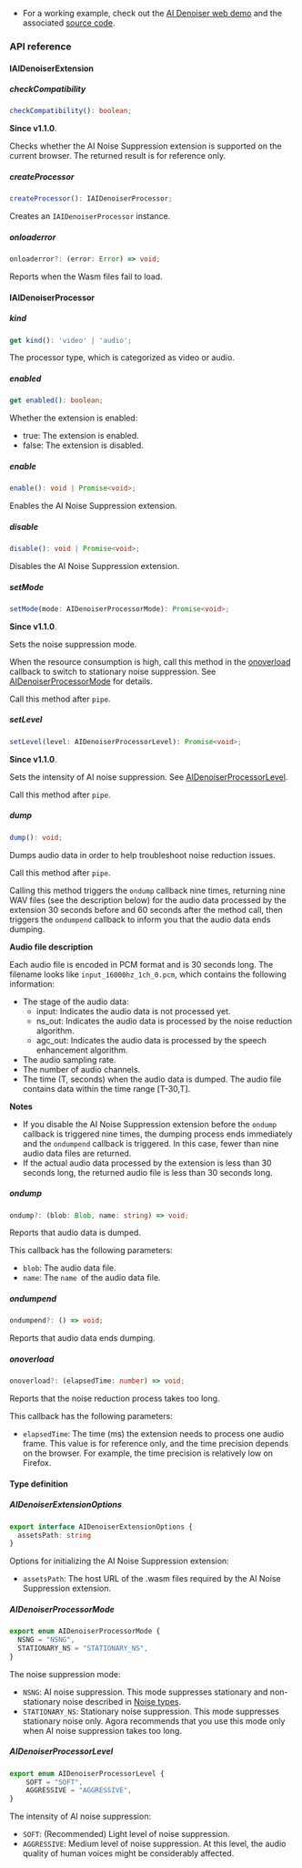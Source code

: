 <PlatformWrapper platform="web">

- For a working example, check out the [AI Denoiser web demo](https://webdemo.agora.io/aiDenoiser/index.html) and the associated [source code](https://github.com/AgoraIO/API-Examples-Web/tree/main/Demo/aiDenoiser).

### API reference

#### IAIDenoiserExtension

##### checkCompatibility

```typescript
checkCompatibility(): boolean;
```
**Since v1.1.0**.

Checks whether the AI Noise Suppression extension is supported on the current browser. The returned result is for reference only.

##### createProcessor

```typescript
createProcessor(): IAIDenoiserProcessor;
```

Creates an `IAIDenoiserProcessor` instance.

##### onloaderror

```typescript
onloaderror?: (error: Error) => void;
```

Reports when the Wasm files fail to load.

#### IAIDenoiserProcessor
##### kind

```typescript
get kind(): 'video' | 'audio';
```

The processor type, which is categorized as video or audio.

##### enabled

```typescript
get enabled(): boolean;
```

Whether the extension is enabled:
- true: The extension is enabled.
- false: The extension is disabled.

##### enable

```typescript
enable(): void | Promise<void>;
```

Enables the AI Noise Suppression extension.

##### disable

```typescript
disable(): void | Promise<void>;
```

Disables the AI Noise Suppression extension.

##### setMode

```typescript
setMode(mode: AIDenoiserProcessorMode): Promise<void>;
```

**Since v1.1.0**.

Sets the noise suppression mode.
	
When the resource consumption is high, call this method in the [onoverload](#onoverload) callback to switch to stationary noise suppression. See [AIDenoiserProcessorMode](#aidenoiserprocessormode) for details.

Call this method after <Link to="{{GLOBAL.API_REF_WEB_ROOT}}/interfaces/imicrophoneaudiotrack.html#pipe">`pipe`</Link>.

##### setLevel

```typescript
setLevel(level: AIDenoiserProcessorLevel): Promise<void>;
```
**Since v1.1.0**.

Sets the intensity of AI noise suppression. See [AIDenoiserProcessorLevel](#aidenoiserprocessorlevel).

Call this method after <Link to="{{GLOBAL.API_REF_WEB_ROOT}}/interfaces/imicrophoneaudiotrack.html#pipe">`pipe`</Link>.

##### dump

```typescript
dump(): void;
```

Dumps audio data in order to help troubleshoot noise reduction issues.

Call this method after <Link to="{{GLOBAL.API_REF_WEB_ROOT}}/interfaces/imicrophoneaudiotrack.html#pipe">`pipe`</Link>.

Calling this method triggers the `ondump` callback nine times, returning nine WAV files (see the description below) for the audio data processed by the extension 30 seconds before and 60 seconds after the method call, then triggers the `ondumpend` callback to inform you that the audio data ends dumping.

**Audio file description**

Each audio file is encoded in PCM format and is 30 seconds long. The filename looks like `input_16000hz_1ch_0.pcm`, which contains the following information:

- The stage of the audio data:
   - input: Indicates the audio data is not processed yet.
   - ns_out: Indicates the audio data is processed by the noise reduction algorithm.
   - agc_out: Indicates the audio data is processed by the speech enhancement algorithm.
- The audio sampling rate.
- The number of audio channels.
- The time (T, seconds) when the audio data is dumped. The audio file contains data within the time range [T-30,T].


**Notes**

- If you disable the AI Noise Suppression extension before the `ondump` callback is triggered nine times, the dumping process ends immediately and the `ondumpend` callback is triggered. In this case, fewer than nine audio data files are returned.
- If the actual audio data processed by the extension is less than 30 seconds long, the returned audio file is less than 30 seconds long.

##### ondump

```typescript
ondump?: (blob: Blob, name: string) => void;
```

Reports that audio data is dumped.

This callback has the following parameters:

- `blob`: The audio data file.
- `name`: The `name `of the audio data file.

##### ondumpend

```typescript
ondumpend?: () => void;
```

Reports that audio data ends dumping.

##### onoverload

```typescript
onoverload?: (elapsedTime: number) => void;
```

Reports that the noise reduction process takes too long.

This callback has the following parameters:
- `elapsedTime`: The time (ms) the extension needs to process one audio frame. This value is for reference only, and the time precision depends on the browser. For example, the time precision is relatively low on Firefox.

#### Type definition

##### AIDenoiserExtensionOptions

```typescript
export interface AIDenoiserExtensionOptions {
  assetsPath: string
}
```

Options for initializing the AI Noise Suppression extension:
- `assetsPath`: The host URL of the .wasm files required by the AI Noise Suppression extension.

##### AIDenoiserProcessorMode

```typescript
export enum AIDenoiserProcessorMode {
  NSNG = "NSNG",
  STATIONARY_NS = "STATIONARY_NS",
}
```

The noise suppression mode:

- `NSNG`: AI noise suppression. This mode suppresses stationary and non-stationary noise described in [Noise types](#type).
- `STATIONARY_NS`: Stationary noise suppression. This mode suppresses stationary noise only. Agora recommends that you use this mode only when AI noise suppression takes too long.


##### AIDenoiserProcessorLevel

```typescript
export enum AIDenoiserProcessorLevel {
    SOFT = "SOFT",
    AGGRESSIVE = "AGGRESSIVE",
}
```

The intensity of AI noise suppression:
- `SOFT`: (Recommended) Light level of noise suppression.
- `AGGRESSIVE`: Medium level of noise suppression. At this level, the audio quality of human voices might be considerably affected.
</PlatformWrapper>
